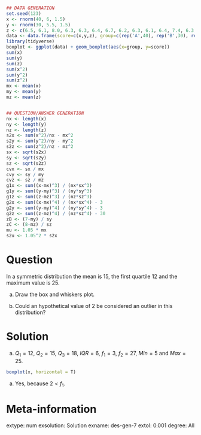 
```r
## DATA GENERATION
set.seed(123)
x <- rnorm(40, 6, 1.5)
y <- rnorm(30, 5.5, 1.5)
z <- c(6.5, 6.1, 8.0, 6.3, 6.3, 6.4, 6.7, 6.2, 6.3, 6.1, 6.4, 7.4, 6.3, 7.6, 6.4, 6.5, 8.1, 6.2, 6.2, 8.1, 8.0, 7.5, 7.2, 6.4, 6.1)
data <- data.frame(score=c(x,y,z), group=c(rep('A',40), rep('B',30), rep('C',25)))
library(tidyverse)
boxplot <- ggplot(data) + geom_boxplot(aes(x=group, y=score))
sum(x)
sum(y)
sum(z)
sum(x^2)
sum(y^2)
sum(z^2)
mx <- mean(x)
my <- mean(y)
mz <- mean(z)


## QUESTION/ANSWER GENERATION
nx <- length(x)
ny <- length(y)
nz <- length(z)
s2x <- sum(x^2)/nx - mx^2
s2y <- sum(y^2)/ny - my^2
s2z <- sum(z^2)/nz - mz^2
sx <- sqrt(s2x)
sy <- sqrt(s2y)
sz <- sqrt(s2z)
cvx <- sx / mx
cvy <- sy / my
cvz <- sz / mz
g1x <- sum((x-mx)^3) / (nx*sx^3)
g1y <- sum((y-my)^3) / (ny*sy^3)
g1z <- sum((z-mz)^3) / (nz*sz^3)
g2x <- sum((x-mx)^4) / (nx*sx^4) - 3
g2y <- sum((y-my)^4) / (ny*sy^4) - 3
g2z <- sum((z-mz)^4) / (nz*sz^4) - 30
zB <- (7-my) / sy
zC <- (8-mz) / sz
mu <- 1.05 * mx
s2u <- 1.05^2 * s2x
```

Question
========
In a symmetric distribution the mean is 15, the first quartile 12 and the maximum value is 25. 


a. Draw the box and whiskers plot.

a. Could an hypothetical value of 2 be considered an outlier in this distribution? 

Solution
========

a. $Q_1=12$, $Q_2=15$, $Q_3=18$, $IQR=6$, $f_1=3$, $f_2=27$, $Min=5$ and $Max=25$.
```r
boxplot(x, horizontal = T)
```
 

a. Yes, because $2<f_1$.

Meta-information 
================
extype: num
exsolution: Solution
exname: des-gen-7
extol: 0.001
degree: All
 
